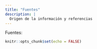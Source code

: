 ```yaml
---
title: "Fuentes"
description: |
  Origen de la información y referencias
---
```


Fuentes:

```r
knitr::opts_chunk$set(echo = FALSE)
```

